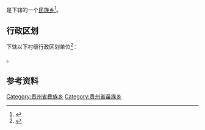{{中国乡级行政区|52/05/23/218/000}}

'''{{PAGENAMEBASE}}'''是{{PRC admin/fullname|52/05/23/218/000|3}}下辖的一个[[民族乡|民族乡]]<ref>{{PRC admin/ref sgc|{{PRC admin/parent|52/05/23/218/000}}}}</ref>。

== 行政区划 ==
{{PAGENAMEBASE}}下辖以下村级行政区划单位<ref>{{PRC admin/ref sgc|52/05/23/218/000}}</ref>：

{{PRC admin/children|52/05/23/218/000}}。

== 参考资料 ==
{{reflist}}

{{贵州行政区划小作品}}
{{PRC admin/navcat|52/05/23/218/000}}
[[Category:贵州省彝族乡|Category:贵州省彝族乡]]
[[Category:贵州省苗族乡|Category:贵州省苗族乡]]